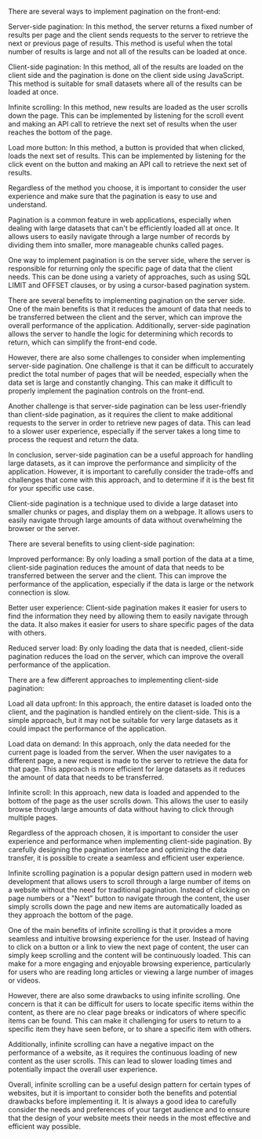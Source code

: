 There are several ways to implement pagination on the front-end:

Server-side pagination: In this method, the server returns a fixed number of results per page and the client sends requests to the server to retrieve the next or previous page of results. This method is useful when the total number of results is large and not all of the results can be loaded at once.

Client-side pagination: In this method, all of the results are loaded on the client side and the pagination is done on the client side using JavaScript. This method is suitable for small datasets where all of the results can be loaded at once.

Infinite scrolling: In this method, new results are loaded as the user scrolls down the page. This can be implemented by listening for the scroll event and making an API call to retrieve the next set of results when the user reaches the bottom of the page.

Load more button: In this method, a button is provided that when clicked, loads the next set of results. This can be implemented by listening for the click event on the button and making an API call to retrieve the next set of results.

Regardless of the method you choose, it is important to consider the user experience and make sure that the pagination is easy to use and understand.

Pagination is a common feature in web applications, especially when dealing with large datasets that can't be efficiently loaded all at once. It allows users to easily navigate through a large number of records by dividing them into smaller, more manageable chunks called pages.

One way to implement pagination is on the server side, where the server is responsible for returning only the specific page of data that the client needs. This can be done using a variety of approaches, such as using SQL LIMIT and OFFSET clauses, or by using a cursor-based pagination system.

There are several benefits to implementing pagination on the server side. One of the main benefits is that it reduces the amount of data that needs to be transferred between the client and the server, which can improve the overall performance of the application. Additionally, server-side pagination allows the server to handle the logic for determining which records to return, which can simplify the front-end code.

However, there are also some challenges to consider when implementing server-side pagination. One challenge is that it can be difficult to accurately predict the total number of pages that will be needed, especially when the data set is large and constantly changing. This can make it difficult to properly implement the pagination controls on the front-end.

Another challenge is that server-side pagination can be less user-friendly than client-side pagination, as it requires the client to make additional requests to the server in order to retrieve new pages of data. This can lead to a slower user experience, especially if the server takes a long time to process the request and return the data.

In conclusion, server-side pagination can be a useful approach for handling large datasets, as it can improve the performance and simplicity of the application. However, it is important to carefully consider the trade-offs and challenges that come with this approach, and to determine if it is the best fit for your specific use case.

Client-side pagination is a technique used to divide a large dataset into smaller chunks or pages, and display them on a webpage. It allows users to easily navigate through large amounts of data without overwhelming the browser or the server.

There are several benefits to using client-side pagination:

Improved performance: By only loading a small portion of the data at a time, client-side pagination reduces the amount of data that needs to be transferred between the server and the client. This can improve the performance of the application, especially if the data is large or the network connection is slow.

Better user experience: Client-side pagination makes it easier for users to find the information they need by allowing them to easily navigate through the data. It also makes it easier for users to share specific pages of the data with others.

Reduced server load: By only loading the data that is needed, client-side pagination reduces the load on the server, which can improve the overall performance of the application.

There are a few different approaches to implementing client-side pagination:

Load all data upfront: In this approach, the entire dataset is loaded onto the client, and the pagination is handled entirely on the client-side. This is a simple approach, but it may not be suitable for very large datasets as it could impact the performance of the application.

Load data on demand: In this approach, only the data needed for the current page is loaded from the server. When the user navigates to a different page, a new request is made to the server to retrieve the data for that page. This approach is more efficient for large datasets as it reduces the amount of data that needs to be transferred.

Infinite scroll: In this approach, new data is loaded and appended to the bottom of the page as the user scrolls down. This allows the user to easily browse through large amounts of data without having to click through multiple pages.

Regardless of the approach chosen, it is important to consider the user experience and performance when implementing client-side pagination. By carefully designing the pagination interface and optimizing the data transfer, it is possible to create a seamless and efficient user experience.

Infinite scrolling pagination is a popular design pattern used in modern web development that allows users to scroll through a large number of items on a website without the need for traditional pagination. Instead of clicking on page numbers or a "Next" button to navigate through the content, the user simply scrolls down the page and new items are automatically loaded as they approach the bottom of the page.

One of the main benefits of infinite scrolling is that it provides a more seamless and intuitive browsing experience for the user. Instead of having to click on a button or a link to view the next page of content, the user can simply keep scrolling and the content will be continuously loaded. This can make for a more engaging and enjoyable browsing experience, particularly for users who are reading long articles or viewing a large number of images or videos.

However, there are also some drawbacks to using infinite scrolling. One concern is that it can be difficult for users to locate specific items within the content, as there are no clear page breaks or indicators of where specific items can be found. This can make it challenging for users to return to a specific item they have seen before, or to share a specific item with others.

Additionally, infinite scrolling can have a negative impact on the performance of a website, as it requires the continuous loading of new content as the user scrolls. This can lead to slower loading times and potentially impact the overall user experience.

Overall, infinite scrolling can be a useful design pattern for certain types of websites, but it is important to consider both the benefits and potential drawbacks before implementing it. It is always a good idea to carefully consider the needs and preferences of your target audience and to ensure that the design of your website meets their needs in the most effective and efficient way possible.